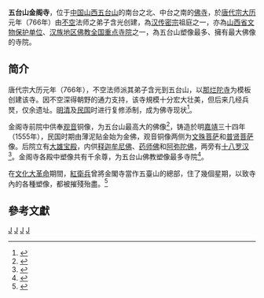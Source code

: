 {{Otheruses|金阁寺|subject=位于中国山西五台山的金阁寺|other=同名或類似名的其它條目}}

'''五台山金阁寺'''，位于[[中国|中国]][[山西省|山西]][[五台山|五台山]]的南台之北、中台之南的[[佛寺|佛寺]]，於[[唐代宗|唐代宗]][[大曆|大历]]元年（766年）由[[不空|不空]]法师之弟子含光创建，為[[汉传密宗|汉传密宗]]祖庭之一，亦為[[山西省文物保护单位|山西省文物保护单位]]、[[汉族地区佛教全国重点寺院|汉族地区佛教全国重点寺院]]之一，為五台山塑像最多、擁有最大佛像的寺院。

== 简介  ==
唐代宗大历元年（766年），不空法师派其弟子含光到五台山，以[[那烂陀寺|那烂陀寺]]为模板创建该寺。因不空深得朝野的通力支持，该寺規模十分宏大壮美，但后来几经兵燹，仅余遗址。[[明朝|明]][[清朝|清]]及[[中華民國|民国]]时进行复修添制，成为佛寺现状<ref>{{Cite web |url=http://www.china-visit.com/shanxi/wutaishan/14421.html |title=五台山金阁寺 |accessdate=2009-12-26 |archive-date=2011-01-03 |archive-url=https://web.archive.org/web/20110103203605/http://www.china-visit.com/shanxi/wutaishan/14421.html |dead-url=no }}</ref>。

金阁寺前院中供奉[[观音|观音]]铜像，为五台山最高大的佛像<ref>{{Cite web |url=http://big5.hwjyw.com/zhwh/regional_culture/qjwh/sjsj/200908/t20090828_31274_5.shtml |title=清涼佛國五台山 |access-date=2009-12-26 |archive-date=2016-03-04 |archive-url=https://web.archive.org/web/20160304064329/http://big5.hwjyw.com/zhwh/regional_culture/qjwh/sjsj/200908/t20090828_31274_5.shtml |dead-url=no }}</ref>，铸造於明[[嘉靖|嘉靖]]三十四年（1555年），民国时期由薄泥贴金始为金佛，观音铜像两侧为[[文殊菩萨|文殊菩萨]]和[[普贤菩萨|普贤菩萨]]像。后院立有[[大雄宝殿|大雄宝殿]]，内供[[佛陀|释迦牟尼佛]]、[[药师佛|药师佛]]和[[阿弥陀佛|阿弥陀佛]]，两旁有[[十八罗汉|十八罗汉]]<ref>{{Cite web |url=http://big5.china.com.cn/aboutchina/zhuanti/qlwts/2009-06/25/content_18011934.htm |title=五台山景觀 金閣寺 |accessdate=2009-12-26 |archive-date=2011-04-11 |archive-url=https://web.archive.org/web/20110411120141/http://big5.china.com.cn/aboutchina/zhuanti/qlwts/2009-06/25/content_18011934.htm |dead-url=no }}</ref>。金阁寺各殿中塑像共有千余尊，为五台山佛教塑像最多寺院<ref>{{Cite web |url=http://www.jgs.chinawts.com/list/jgs/index.htm |title=本寺概况 |access-date=2009-12-26 |archive-url=https://web.archive.org/web/20090609074942/http://www.jgs.chinawts.com/list/jgs/index.htm |archive-date=2009-06-09 |dead-url=yes }}</ref>。

在[[文化大革命|文化大革命]]期間，[[紅衛兵|紅衛兵]]曾將金閣寺當作五臺山的總部，住了幾個星期，以致寺內的各種塑像，都被摧殘殆盡。<ref>{{Cite web |url=http://www.book853.com/show.aspx?id=116&cid=38&page=24 |title=火宅清涼-23金閣寺　聖嚴法師著 |accessdate=2012-07-09 |archive-date=2012-11-08 |archive-url=https://web.archive.org/web/20121108184759/http://book853.com/show.aspx?id=116&cid=38&page=24 |dead-url=no }}</ref>

==參考文獻==
<div class="references-small">
<references></references>
</div>

{{China-buddhism-temple}}
{{忻州市境内的山西省文物保护单位}}
[[Category:汉族地区佛教全国重点寺院|J]]
[[Category:山西省文物保护单位|J]]
[[Category:忻州文物保护单位|J]]
[[Category:五台山佛寺|J]]